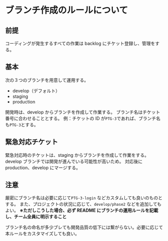 # ブランチ作成のルールについて

## 前提

コーディングが発生するすべての作業は backlog にチケット登録し、管理をする。

## 基本

次の３つのブランチを用意して運用する。

- develop（デフォルト）
- staging
- production

開発時は、develop からブランチを作成して作業する。
ブランチ名はチケット番号に合わせることとする。
例：チケットの ID が`PTG-3`であれば、ブランチ名も`PTG-3`とする。

## 緊急対応チケット

緊急対応時のチケットは、staging からブランチを作成して作業をする。
develop ブランチでは開発が進んでいる可能性が高いため。
対応後に production、develop にマージする。

## 注意

厳密にブランチ名は必要に応じて`PTG-3-login` などカスタムしても良いのものとする。
また、プロジェクトの状況に応じて、`develop/phase2` などを追加してもよい。
**※ただしこうした場合、必ず README にブランチの運用ルールを記載し、チーム全員に明示すること**

<Info>
  ブランチ名の命名が多少ブレても開発品質の低下には繋がらない。必要に応じて本ルールをカスタマイズしても良い。
</Info>
